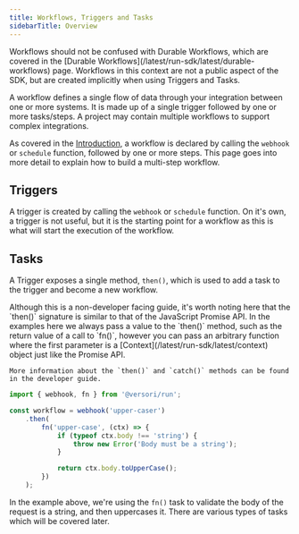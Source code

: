 ```yaml
---
title: Workflows, Triggers and Tasks
sidebarTitle: Overview
---
```


<Note>
    Workflows should not be confused with Durable Workflows, which are covered in the 
    [Durable Workflows](/latest/run-sdk/latest/durable-workflows) page. Workflows in this context are not a public
    aspect of the SDK, but are created implicitly when using Triggers and Tasks.
</Note>

A workflow defines a single flow of data through your integration between one or more systems. It is made up of a single
trigger followed by one or more tasks/steps. A project may contain multiple workflows to support complex integrations.

As covered in the [Introduction](/latest/run-sdk/latest/introduction), a workflow is declared by calling the `webhook`
or `schedule` function, followed by one or more steps. This page goes into more detail to explain how to build a 
multi-step workflow.

## Triggers

A trigger is created by calling the `webhook` or `schedule` function. On it's own, a trigger is not useful, but it is
the starting point for a workflow as this is what will start the execution of the workflow.

## Tasks

A Trigger exposes a single method, `then()`, which is used to add a task to the trigger and become a new workflow.

<Info>
    Although this is a non-developer facing guide, it's worth noting here that the `then()` signature is similar to 
    that of the JavaScript Promise API. In the examples here we always pass a value to the `then()` method, such as the 
    return value of a call to `fn()`, however you can pass an arbitrary function where the first parameter is a 
    [Context](/latest/run-sdk/latest/context) object just like the Promise API.

    More information about the `then()` and `catch()` methods can be found in the developer guide.
</Info>

```typescript
import { webhook, fn } from '@versori/run';

const workflow = webhook('upper-caser')
    .then(
        fn('upper-case', (ctx) => {
            if (typeof ctx.body !== 'string') {
                throw new Error('Body must be a string');
            }

            return ctx.body.toUpperCase();
        })
    );
```

In the example above, we're using the `fn()` task to validate the body of the request is a string, and then uppercases 
it. There are various types of tasks which will be covered later.
